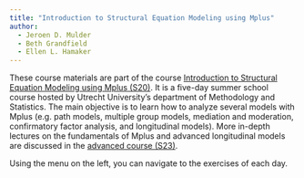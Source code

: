 ```yaml
---
title: "Introduction to Structural Equation Modeling using Mplus"
author: 
  - Jeroen D. Mulder
  - Beth Grandfield
  - Ellen L. Hamaker
---
```


These course materials are part of the course [Introduction to Structural Equation Modeling using Mplus (S20)](https://utrechtsummerschool.nl/courses/social-sciences/introduction-to-structural-equation-modeling-using-mplus). It is a five-day summer school course hosted by Utrecht University's department of Methodology and Statistics. The main objective is to learn how to analyze several models with Mplus (e.g. path models, multiple group models, mediation and moderation, confirmatory factor analysis, and longitudinal models). More in-depth lectures on the fundamentals of Mplus and advanced longitudinal models are discussed in the [advanced course (S23)](https://utrechtsummerschool.nl/courses/social-sciences/advanced-course-on-using-mplus).

Using the menu on the left, you can navigate to the exercises of each day.
